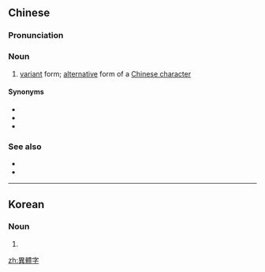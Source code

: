 {{also|異体字|异体字}}
==Chinese==
{{zh-forms|s=异体字|type=21}}
{{wikipedia|lang=zh}}
{{wikipedia|Variant Chinese character}}

===Pronunciation===
{{zh-pron
|m=yìtǐzì
|c=ji6 tai2 zi6
|cat=n
}}

===Noun===
{{zh-noun}}

# [[variant]] form; [[alternative]] form of a [[Chinese character]]

====Synonyms====
* {{zh-l|又體}}
* {{zh-l|或體}}
* {{zh-l|重文}}

===See also===
* {{zh-l|正字}}
* {{zh-l|俗字}}

----

==Korean==
{{ko-hanjatab}}

===Noun===
{{ko-noun|hj|hangeul=이체자}}

# {{hanja form of|이체자|[[variant]] form of a [[Chinese character]]}}

[[zh:異體字]]